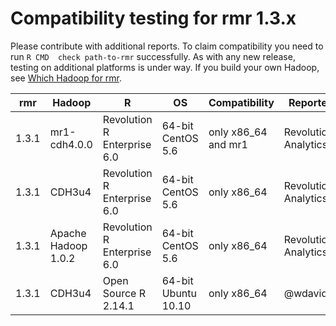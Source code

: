 # Compatibility testing for rmr 1.3.x
Please contribute with additional reports. To claim compatibility you need to run `R CMD  check path-to-rmr` successfully.
As with any new release, testing on additional platforms is under way. If you build your own Hadoop, see [Which Hadoop for rmr](https://github.com/RevolutionAnalytics/RHadoop/wiki/Which-Hadoop-for-rmr).

<table>
<thead>
<tr><th>rmr</th><th>Hadoop</th><th>R</th><th>OS</th><th>Compatibility</th><th>Reporter</th></tr>
</thead>
<tbody>
<tr><td>1.3.1</td><td>mr1-cdh4.0.0</td><td>Revolution R Enterprise 6.0</td><td>64-bit CentOS 5.6</td><td>only x86_64 and mr1</td><td>Revolution Analytics</td></tr>
<tr><td>1.3.1</td><td>CDH3u4</td><td>Revolution R Enterprise 6.0</td><td>64-bit CentOS 5.6</td><td>only x86_64</td><td>Revolution Analytics</td></tr>
<tr><td>1.3.1</td><td>Apache Hadoop 1.0.2</td><td>Revolution R Enterprise 6.0</td><td>64-bit CentOS 5.6</td><td>only x86_64</td><td>Revolution Analytics</td></tr>
<tr><td>1.3.1</td><td>CDH3u4</td><td>Open Source R 2.14.1</td><td>64-bit Ubuntu 10.10</td><td>only x86_64</td><td>@wdavidw</td></tr>

</tbody>
</table>